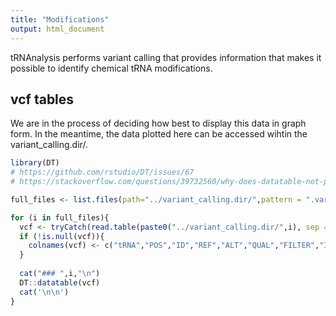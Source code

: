 ```yaml
---
title: "Modifications"
output: html_document
---
```


tRNAnalysis performs variant calling that provides information that makes it possible to identify  chemical tRNA modifications.


## vcf tables {.tabset .tabset-fade}

We are in the process of deciding how best to display this data in graph form. In the meantime, the data plotted here can be accessed wihtin the variant_calling.dir/.


```r
library(DT)
# https://github.com/rstudio/DT/issues/67
# https://stackoverflow.com/questions/39732560/why-does-datatable-not-print-when-looping-in-rmarkdown

full_files <- list.files(path="../variant_calling.dir/",pattern = ".var.flt.vcf")

for (i in full_files){
  vcf <- tryCatch(read.table(paste0("../variant_calling.dir/",i), sep = "\t", header = FALSE, blank.lines.skip=TRUE), error=function(e) NULL)
  if (!is.null(vcf)){
    colnames(vcf) <- c("tRNA","POS","ID","REF","ALT","QUAL","FILTER","INFO","FORMAT","blah")
  }
  
  cat("### ",i,"\n")
  DT::datatable(vcf)
  cat('\n\n')
}
```
